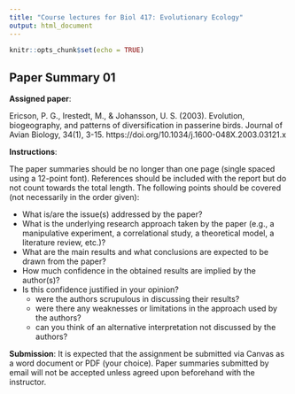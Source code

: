```yaml
---
title: "Course lectures for Biol 417: Evolutionary Ecology"
output: html_document
---
```

  
  ```r
knitr::opts_chunk$set(echo = TRUE)
```

## Paper Summary 01

__Assigned paper__:

Ericson, P. G., Irestedt, M., & Johansson, U. S. (2003). Evolution, biogeography, and patterns of diversification in passerine birds. Journal of Avian Biology, 34(1), 3-15.  https://doi.org/10.1034/j.1600-048X.2003.03121.x

 

__Instructions__:

The paper summaries should be no longer than one page (single spaced using a 12-point font). References should be included with the report but do not count towards the total length. The following points should be covered (not necessarily in the order given):

* What is/are the issue(s) addressed by the paper?
* What is the underlying research approach taken by the paper (e.g., a manipulative experiment, a correlational study, a theoretical model, a literature review, etc.)?
* What are the main results and what conclusions are expected to be drawn from the paper?
* How much confidence in the obtained results are implied by the author(s)?
* Is this confidence justified in your opinion?
     - were the authors scrupulous in discussing their results?
     - were there any weaknesses or limitations in the approach used by the authors?
     - can you think of an alternative interpretation not discussed by the authors?
 

__Submission__: It is expected that the assignment be submitted via Canvas as a word document or PDF (your choice). Paper summaries submitted by email will not be accepted unless agreed upon beforehand with the instructor.